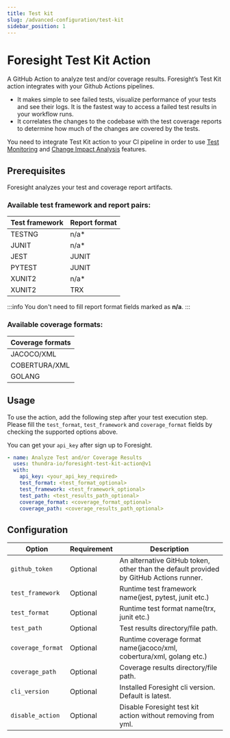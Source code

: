 ```yaml
---
title: Test kit
slug: /advanced-configuration/test-kit
sidebar_position: 1
---
```


# Foresight Test Kit Action

A GitHub Action to analyze test and/or coverage results. Foresight’s Test Kit action integrates with your Github Actions pipelines.
- It makes simple to see failed tests, visualize performance of your tests and see their logs. It is the fastest way to access a failed test results in your workflow runs.
- It correlates the changes to the codebase with the test coverage reports to determine how much of the changes are covered by the tests.

You need to integrate Test Kit action to your CI pipeline in order to use [Test Monitoring](https://foresight.docs.thundra.io/features/test-runs) and 
[Change Impact Analysis](https://foresight.docs.thundra.io/features/analyze-code-change-impact) features.

## Prerequisites
Foresight analyzes your test and coverage report artifacts. 

### Available test framework and report pairs:

| Test framework | Report format  |
|----------------|----------------|
|TESTNG|n/a*|
|JUNIT|n/a*|
|JEST|JUNIT|
|PYTEST|JUNIT|
|XUNIT2|n/a*|
|XUNIT2|TRX|

:::info
You don't need to fill report format fields marked as **n/a**.
:::

### Available coverage formats:

| Coverage formats  |
|----------------|
|JACOCO/XML|
|COBERTURA/XML|
|GOLANG|

## Usage

To use the action, add the following step after your test execution step. Please fill the `test_format`, `test_framework` and `coverage_format` fields by checking the supported options above.

You can get your `api_key` after sign up to Foresight.

```yaml
- name: Analyze Test and/or Coverage Results
  uses: thundra-io/foresight-test-kit-action@v1
  with:
    api_key: <your_api_key_required>
    test_format: <test_format_optional>
    test_framework: <test_framework_optional>
    test_path: <test_results_path_optional>
    coverage_format: <coverage_format_optional>
    coverage_path: <coverage_results_path_optional>
```


## Configuration

| Option                | Requirement       | Description
| ---                   | ---               | ---
| `github_token`        | Optional          | An alternative GitHub token, other than the default provided by GitHub Actions runner.
| `test_framework`      | Optional          | Runtime test framework name(jest, pytest, junit etc.)
| `test_format`      | Optional          | Runtime test format name(trx, junit etc.)
| `test_path`       | Optional              | Test results directory/file path.
| `coverage_format`      | Optional          | Runtime coverage format name(jacoco/xml, cobertura/xml, golang etc.)
| `coverage_path`       | Optional              | Coverage results directory/file path.
| `cli_version`       | Optional              | Installed Foresight cli version. Default is latest.
| `disable_action`       | Optional              | Disable Foresight test kit action without removing from yml.